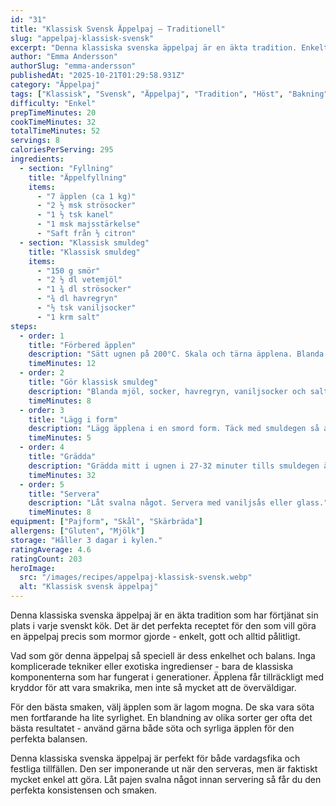 ```yaml
---
id: "31"
title: "Klassisk Svensk Äppelpaj – Traditionell"
slug: "appelpaj-klassisk-svensk"
excerpt: "Denna klassiska svenska äppelpaj är en äkta tradition. Enkelt recept som alltid ger fantastiskt resultat. Perfekt till fika eller dessert med vaniljsås!"
author: "Emma Andersson"
authorSlug: "emma-andersson"
publishedAt: "2025-10-21T01:29:58.931Z"
category: "Äppelpaj"
tags: ["Klassisk", "Svensk", "Äppelpaj", "Tradition", "Höst", "Bakning"]
difficulty: "Enkel"
prepTimeMinutes: 20
cookTimeMinutes: 32
totalTimeMinutes: 52
servings: 8
caloriesPerServing: 295
ingredients:
  - section: "Fyllning"
    title: "Äppelfyllning"
    items:
      - "7 äpplen (ca 1 kg)"
      - "2 ½ msk strösocker"
      - "1 ½ tsk kanel"
      - "1 msk majsstärkelse"
      - "Saft från ½ citron"
  - section: "Klassisk smuldeg"
    title: "Klassisk smuldeg"
    items:
      - "150 g smör"
      - "2 ½ dl vetemjöl"
      - "1 ¾ dl strösocker"
      - "¾ dl havregryn"
      - "½ tsk vaniljsocker"
      - "1 krm salt"
steps:
  - order: 1
    title: "Förbered äpplen"
    description: "Sätt ugnen på 200°C. Skala och tärna äpplena. Blanda med socker, kanel, majsstärkelse och citronsaft."
    timeMinutes: 12
  - order: 2
    title: "Gör klassisk smuldeg"
    description: "Blanda mjöl, socker, havregryn, vaniljsocker och salt. Nyp i smöret försiktigt tills det blir smuligt."
    timeMinutes: 8
  - order: 3
    title: "Lägg i form"
    description: "Lägg äpplena i en smord form. Täck med smuldegen så att allt är täckt."
    timeMinutes: 5
  - order: 4
    title: "Grädda"
    description: "Grädda mitt i ugnen i 27-32 minuter tills smuldegen är gyllenbrun och pajen bubblande."
    timeMinutes: 32
  - order: 5
    title: "Servera"
    description: "Låt svalna något. Servera med vaniljsås eller glass."
    timeMinutes: 8
equipment: ["Pajform", "Skål", "Skärbräda"]
allergens: ["Gluten", "Mjölk"]
storage: "Håller 3 dagar i kylen."
ratingAverage: 4.6
ratingCount: 203
heroImage:
  src: "/images/recipes/appelpaj-klassisk-svensk.webp"
  alt: "Klassisk svensk äppelpaj"
---
```


Denna klassiska svenska äppelpaj är en äkta tradition som har förtjänat sin plats i varje svenskt kök. Det är det perfekta receptet för den som vill göra en äppelpaj precis som mormor gjorde - enkelt, gott och alltid pålitligt.

Vad som gör denna äppelpaj så speciell är dess enkelhet och balans. Inga komplicerade tekniker eller exotiska ingredienser - bara de klassiska komponenterna som har fungerat i generationer. Äpplena får tillräckligt med kryddor för att vara smakrika, men inte så mycket att de överväldigar.

För den bästa smaken, välj äpplen som är lagom mogna. De ska vara söta men fortfarande ha lite syrlighet. En blandning av olika sorter ger ofta det bästa resultatet - använd gärna både söta och syrliga äpplen för den perfekta balansen.

Denna klassiska svenska äppelpaj är perfekt för både vardagsfika och festliga tillfällen. Den ser imponerande ut när den serveras, men är faktiskt mycket enkel att göra. Låt pajen svalna något innan servering så får du den perfekta konsistensen och smaken.

